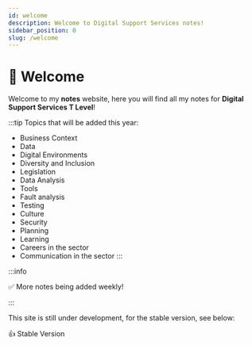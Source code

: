 ```yaml
---
id: welcome
description: Welcome to Digital Support Services notes!
sidebar_position: 0
slug: /welcome
---
```


# 👋 Welcome


Welcome to my **notes** website, here you will find all my notes for **Digital Support Services T Level**!

:::tip Topics that will be added this year:
- Business Context
- Data
- Digital Environments
- Diversity and Inclusion
- Legislation
- Data Analysis
- Tools
- Fault analysis
- Testing
- Culture
- Security
- Planning
- Learning
- Careers in the sector
- Communication in the sector
:::

:::info

✅ More notes being added weekly!

:::

This site is still under development, for the stable version, see below:

<ReferenceLink href="https://notes.nayanpatel.net">👍 Stable Version</ReferenceLink>
